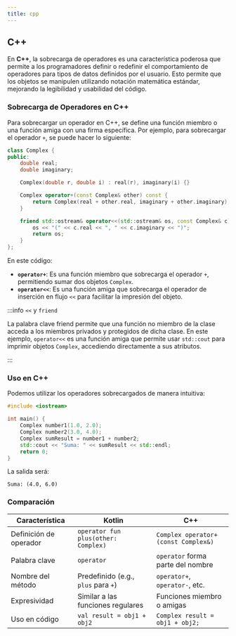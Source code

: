 ```yaml
---
title: cpp
---
```


<ReadingTime/>

## C++

En **C++**, la sobrecarga de operadores es una característica poderosa que permite a los programadores definir o redefinir el comportamiento de operadores para tipos de datos definidos por el usuario. Esto permite que los objetos se manipulen utilizando notación matemática estándar, mejorando la legibilidad y usabilidad del código.

### Sobrecarga de Operadores en C++

Para sobrecargar un operador en C++, se define una función miembro o una función amiga con una firma específica. Por ejemplo, para sobrecargar el operador `+`, se puede hacer lo siguiente:

```cpp
class Complex {
public:
    double real;
    double imaginary;

    Complex(double r, double i) : real(r), imaginary(i) {}

    Complex operator+(const Complex& other) const {
        return Complex(real + other.real, imaginary + other.imaginary);
    }

    friend std::ostream& operator<<(std::ostream& os, const Complex& c) {
        os << "(" << c.real << ", " << c.imaginary << ")";
        return os;
    }
};
```

En este código:

- **`operator+`**: Es una función miembro que sobrecarga el operador `+`, permitiendo sumar dos objetos `Complex`.
- **`operator<<`**: Es una función amiga que sobrecarga el operador de inserción en flujo `<<` para facilitar la impresión del objeto.

:::info ``<<`` y ``friend``

La palabra clave friend permite que una función no miembro de la clase acceda a los miembros privados y protegidos de dicha clase. En este ejemplo, ``operator<<`` es una función amiga que permite usar ``std::cout`` para imprimir objetos ``Complex``, accediendo directamente a sus atributos.

:::

### Uso en C++

Podemos utilizar los operadores sobrecargados de manera intuitiva:

```cpp
#include <iostream>

int main() {
    Complex number1(1.0, 2.0);
    Complex number2(3.0, 4.0);
    Complex sumResult = number1 + number2;
    std::cout << "Suma: " << sumResult << std::endl;
    return 0;
}
```

La salida será:

```
Suma: (4.0, 6.0)
```

### Comparación

| Característica         | Kotlin                              | C++                                       |
|------------------------|-------------------------------------|-------------------------------------------|
| Definición de operador | `operator fun plus(other: Complex)` | `Complex operator+(const Complex&)`       |
| Palabra clave          | `operator`                          | `operator` forma parte del nombre         |
| Nombre del método      | Predefinido (e.g., `plus` para `+`) | `operator+`, `operator-`, etc.            |
| Expresividad           | Similar a las funciones regulares   | Funciones miembro o amigas                |
| Uso en código          | `val result = obj1 + obj2`          | `Complex result = obj1 + obj2;`           |
